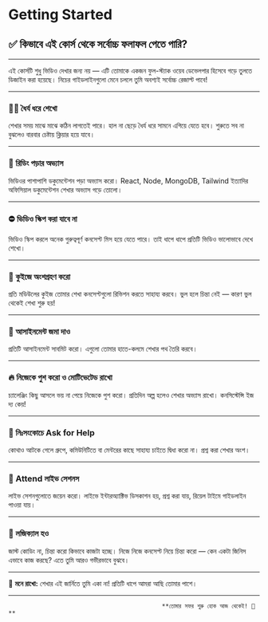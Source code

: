 

# Getting Started
## ✅ কিভাবে এই কোর্স থেকে সর্বোচ্চ ফলাফল পেতে পারি?
---

এই কোর্সটি শুধু ভিডিও দেখার জন্য নয় — এটি তোমাকে একজন ফুল-স্ট্যাক ওয়েব ডেভেলপার হিসেবে গড়ে তুলতে ডিজাইন করা হয়েছে। নিচের গাইডলাইনগুলো মেনে চললে তুমি অবশ্যই সর্বোচ্চ রেজাল্ট পাবে!

---

### 🧘‍♂️ ধৈর্য ধরে শেখো

শেখার সময় মাঝে মাঝে কঠিন লাগতেই পারে। হাল না ছেড়ে ধৈর্য ধরে সামনে এগিয়ে যেতে হবে। শুরুতে সব না বুঝলেও বারবার চেষ্টায় ক্লিয়ার হয়ে যাবে।

---

### 📖 রিডিং পড়ার অভ্যাস

ভিডিওর পাশাপাশি ডকুমেন্টেশন পড়া অভ্যাস করো। React, Node, MongoDB, Tailwind ইত্যাদির অফিসিয়াল ডকুমেন্টেশন শেখার অভ্যাস গড়ে তোলো।

---

### ⛔ ভিডিও স্কিপ করা যাবে না

ভিডিও স্কিপ করলে অনেক গুরুত্বপূর্ণ কনসেপ্ট মিস হয়ে যেতে পারে। তাই ধাপে ধাপে প্রতিটি ভিডিও ভালোভাবে দেখে শেখো।

---

### 🧠 কুইজে অংশগ্রহণ করো

প্রতি মডিউলের কুইজ তোমার শেখা কনসেপ্টগুলো রিভিশন করতে সাহায্য করবে। ভুল হলে চিন্তা নেই — কারণ ভুল থেকেই শেখা শুরু হয়!

---

### 📝 আসাইনমেন্ট জমা দাও

প্রতিটি আসাইনমেন্ট সাবমিট করো। এগুলো তোমার হাতে-কলমে শেখার পথ তৈরি করবে।

---

### 🔥 নিজেকে পুশ করো ও মোটিভেটেড রাখো

চ্যালেঞ্জিং কিছু আসলে ভয় না পেয়ে নিজেকে পুশ করো। প্রতিদিন অল্প হলেও শেখার অভ্যাস রাখো। কনসিস্টেন্সি ইজ দ্য কেয়!

---

### 🙋 নিঃসংকোচে Ask for Help

কোথাও আটকে গেলে গ্রুপে, কমিউনিটিতে বা মেন্টরের কাছে সাহায্য চাইতে দ্বিধা করো না। প্রশ্ন করা শেখার অংশ।

---

### 📅 Attend লাইভ সেশনস

লাইভ সেশনগুলোতে জয়েন করো। লাইভে ইন্টারঅ্যাক্টিভ ডিসকাশন হয়, প্রশ্ন করা যায়, রিয়েল টাইমে গাইডলাইন পাওয়া যায়।

---

### 🧩 লজিক্যাল হও

জাস্ট কোডিং না, চিন্তা করো কিভাবে কাজটা হচ্ছে। নিজে নিজে কনসেপ্ট নিয়ে চিন্তা করো — কেন একটা জিনিস এভাবে কাজ করছে? এতে তুমি আরও গভীরভাবে বুঝবে।

---

🔔 **মনে রাখো:** শেখার এই জার্নিতে তুমি একা না! প্রতিটি ধাপে আমরা আছি তোমার পাশে।

---

                                               **তোমার সফর শুরু হোক আজ থেকেই! 🚀**